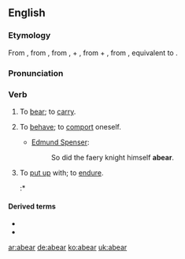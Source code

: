 ==English==

===Etymology===
From {{etyl|enm}} {{term|aberen|lang=enm}}, from {{etyl|ang}} {{term|aberan|āberan|to bear off, bring, carry, restrain oneself, take away, carry away, remove, bring forth, bear a child, bring to light, reveal, bear, bear with, tolerate, endure, suffer|lang=ang}}, from {{term|a-|ā-|lang=ang}}, {{term|ar-|lang=ang}} +  {{term|beran||to bear|lang=ang}}, from {{proto|Germanic|uz-|out|lang=en}} + {{proto|Germanic|title=|beranan|to bear|lang=en}}, from {{proto|Indo-European|bʰer-|to bear, carry|lang=en}}, equivalent to {{prefix|a|bear}}.

===Pronunciation===
{{a|RP}} {{IPA|/ə.ˈbæɹ/|ə.ˈbɛɹ/}}

===Verb===
{{en-verb|abears|abearing|abore|'''[[aborn]]''' or '''[[aborne]]'''}}

# {{transitive|obsolete|regional}} To [[bear]]; to [[carry]].
# {{transitive|obsolete|regional}} To [[behave]]; to [[comport]] oneself.
#* {{rfdate}} [[w:Edmund Spenser|Edmund Spenser]]:
#*: So did the faery knight himself '''abear'''.
# {{transitive|regional}} To [[put up]] with; to [[endure]].
#:* {{quote-book
 |year=1872
 |year_published='''2009'''
 |edition=HTML
 |editor=
 |author=James De Mille
 |title=The Cryptogram
 |chapter=
 |url=http://www.gutenberg.org/dirs/2/8/4/3/28435/28435-h/28435-h.htm
 |genre=
 |publisher=The Gutenberg Project
 |isbn=
 |page=
 |passage=Hunder-cook, indeed! which it's what I never '''abore''' yet, and never will '''abear'''.
}}
====Derived terms====
* {{l|en|abearance}}
* {{l|en|abearing}}

[[ar:abear]]
[[de:abear]]
[[ko:abear]]
[[uk:abear]]